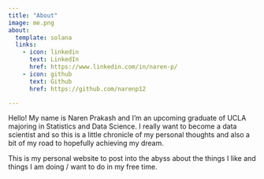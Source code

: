 ```yaml
---
title: "About"
image: me.png
about:
  template: solana
  links:
    - icon: linkedin
      text: LinkedIn
      href: https://www.linkedin.com/in/naren-p/
    - icon: github
      text: Github
      href: https://github.com/narenp12

---
```


Hello! My name is Naren Prakash and I'm an upcoming graduate of UCLA majoring in Statistics and Data Science. I really want to become a data scientist and so this is a little chronicle of my personal thoughts and also a bit of my road to hopefully achieving my dream.

This is my personal website to post into the abyss about the things I like and things I am doing / want to do in my free time.
